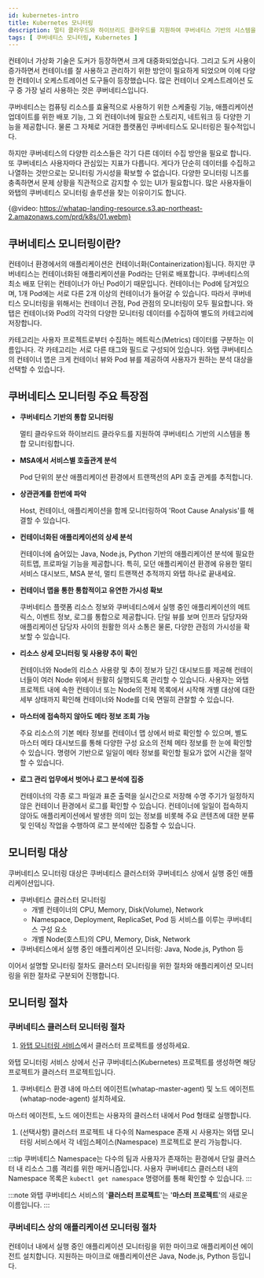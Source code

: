 ```yaml
---
id: kubernetes-intro
title: Kubernetes 모니터링
description: 멀티 클라우드와 하이브리드 클라우드를 지원하여 쿠버네티스 기반의 시스템을 통합 모니터링합니다.
tags: [ 쿠버네티스 모니터링, Kubernetes ]
---
```


컨테이너 가상화 기술은 도커가 등장하면서 크게 대중화되었습니다. 그리고 도커 사용이 증가하면서 컨테이너를 잘 사용하고 관리하기 위한 방안이 필요하게 되었으며 이에 다양한 컨테이너 오케스트레이션 도구들이 등장했습니다. 많은 컨테이너 오케스트레이션 도구 중 가장 널리 사용하는 것은 쿠버네티스입니다.

쿠버네티스는 컴퓨팅 리소스를 효율적으로 사용하기 위한 스케줄링 기능, 애플리케이션 업데이트를 위한 배포 기능, 그 외 컨테이너에 필요한 스토리지, 네트워크 등 다양한 기능을 제공합니다. 물론 그 자체로 거대한 플랫폼인 쿠버네티스도 모니터링은 필수적입니다.

하지만 쿠버네티스의 다양한 리소스들은 각기 다른 데이터 수집 방안을 필요로 합니다. 또 쿠버네티스 사용자마다 관심있는 지표가 다릅니다. 게다가 단순히 데이터를 수집하고 나열하는 것만으로는 모니터링 가시성을 확보할 수 없습니다. 다양한 모니터링 니즈를 충족하면서 문제 상황을 직관적으로 감지할 수 있는 UI가 필요합니다. 많은 사용자들이 와탭의 쿠버네티스 모니터링 솔루션을 찾는 이유이기도 합니다.

{@video: https://whatap-landing-resource.s3.ap-northeast-2.amazonaws.com/prd/k8s/01.webm}

## 쿠버네티스 모니터링이란?

컨테이너 환경에서의 애플리케이션은 컨테이너화(Containerization)됩니다. 하지만 쿠버네티스는 컨테이너화된 애플리케이션을 Pod라는 단위로 배포합니다. 쿠버네티스의 최소 배포 단위는 컨테이너가 아닌 Pod이기 때문입니다. 컨테이너는 Pod에 담겨있으며, 1개 Pod에는 서로 다른 2개 이상의 컨테이너가 들어갈 수 있습니다. 따라서 쿠버네티스 모니터링을 위해서는 컨테이너 관점, Pod 관점의 모니터링이 모두 필요합니다. 와탭은 컨테이너와 Pod의 각각의 다양한 모니터링 데이터를 수집하여 별도의 카테고리에 저장합니다.

카테고리는 사용자 프로젝트로부터 수집하는 메트릭스(Metrics) 데이터를 구분하는 이름입니다. 각 카테고리는 서로 다른 태그와 필드로 구성되어 있습니다. 와탭 쿠버네티스의 컨테이너 맵은 크게 컨테이너 뷰와 Pod 뷰를 제공하여 사용자가 원하는 분석 대상을 선택할 수 있습니다.

## 쿠버네티스 모니터링 주요 특장점

* **쿠버네티스 기반의 통합 모니터링**

  멀티 클라우드와 하이브리드 클라우드를 지원하여 쿠버네티스 기반의 시스템을 통합 모니터링합니다.

* **MSA에서 서비스별 호출관계 분석**

  Pod 단위의 분산 애플리케이션 환경에서 트랜잭션의 API 호출 관계를 추적합니다.

* **상관관계를 한번에 파악**

  Host, 컨테이너, 애플리케이션을 함께 모니터링하여 'Root Cause Analysis'를 해결할 수 있습니다.

* **컨테이너화된 애플리케이션의 상세 분석**

  컨테이너에 숨어있는 Java, Node.js, Python 기반의 애플리케이션 분석에 필요한 히트맵, 프로파일 기능을 제공합니다. 특히, 모던 애플리케이션 환경에 유용한 멀티 서비스 대시보드, MSA 분석, 멀티 트랜잭션 추적까지 와탭 하나로 끝내세요.

* **컨테이너 맵을 통한 통합적이고 유연한 가시성 확보**

  쿠버네티스 플랫폼 리소스 정보와 쿠버네티스에서 실행 중인 애플리케이션의 메트릭스, 이벤트 정보, 로그를 통합으로 제공합니다. 단일 뷰를 보며 인프라 담당자와 애플리케이션 담당자 사이의 원활한 의사 소통은 물론, 다양한 관점의 가시성을 확보할 수 있습니다.

* **리소스 상세 모니터링 및 사용량 추이 확인**

  컨테이너와 Node의 리소스 사용량 및 추이 정보가 담긴 대시보드를 제공해 컨테이너들이 여러 Node 위에서 원활히 실행되도록 관리할 수 있습니다. 사용자는 와탭 프로젝트 내에 속한 컨테이너 또는 Node의 전체 목록에서 시작해 개별 대상에 대한 세부 상태까지 확인해 컨테이너와 Node를 더욱 면밀히 관찰할 수 있습니다.

* **마스터에 접속하지 않아도 메타 정보 조회 가능**

  주요 리소스의 기본 메타 정보를 컨테이너 맵 상에서 바로 확인할 수 있으며, 별도 마스터 메타 대시보드를 통해 다양한 구성 요소의 전체 메타 정보를 한 눈에 확인할 수 있습니다. 명령어 기반으로 일일이 메타 정보를 확인할 필요가 없어 시간을 절약할 수 있습니다.

* **로그 관리 업무에서 벗어나 로그 분석에 집중**

  컨테이너의 각종 로그 파일과 표준 출력을 실시간으로 저장해 수명 주기가 일정하지 않은 컨테이너 환경에서 로그를 확인할 수 있습니다. 컨테이너에 일일이 접속하지 않아도 애플리케이션에서 발생한 의미 있는 정보를 비롯해 주요 콘텐츠에 대한 분류 및 인덱싱 작업을 수행하여 로그 분석에만 집중할 수 있습니다.

## 모니터링 대상

쿠버네티스 모니터링 대상은 쿠버네티스 클러스터와 쿠버네티스 상에서 실행 중인 애플리케이션입니다.

* 쿠버네티스 클러스터 모니터링
    * 개별 컨테이너의 CPU, Memory, Disk(Volume), Network
    * Namespace, Deployment, ReplicaSet, Pod 등 서비스를 이루는 쿠버네티스 구성 요소
    * 개별 Node(호스트)의 CPU, Memory, Disk, Network
* 쿠버네티스에서 실행 중인 애플리케이션 모니터링: Java, Node.js, Python 등

이어서 설명할 모니터링 절차도 클러스터 모니터링을 위한 절차와 애플리케이션 모니터링을 위한 절차로 구분되어 진행합니다.

## 모니터링 절차

### 쿠버네티스 클러스터 모니터링 절차

1. [와탭 모니터링 서비스](https://service.whatap.io)에서 클러스터 프로젝트를 생성하세요.

  와탭 모니터링 서비스 상에서 신규 쿠버네티스(Kubernetes) 프로젝트를 생성하면 해당 프로젝트가 클러스터 프로젝트입니다.

1. 쿠버네티스 환경 내에 마스터 에이전트(whatap-master-agent) 및 노드 에이전트(whatap-node-agent) 설치하세요. 

  마스터 에이전트, 노드 에이전트는 사용자의 클러스터 내에서 Pod 형태로 실행합니다.

1. (선택사항) 클러스터 프로젝트 내 다수의 Namespace 존재 시 사용자는 와탭 모니터링 서비스에서 각 네임스페이스(Namespace) 프로젝트로 분리 가능합니다.

:::tip
쿠버네티스 Namespace는 다수의 팀과 사용자가 존재하는 환경에서 단일 클러스터 내 리소스 그룹 격리를 위한 매커니즘입니다. 사용자 쿠버네티스 클러스터 내의 Namespace 목록은 `kubectl get namespace` 명령어를 통해 확인할 수 있습니다.
:::

:::note
와탭 쿠버네티스 서비스의 '**클러스터 프로젝트**'는 '**마스터 프로젝트**'의 새로운 이름입니다.
:::

### 쿠버네티스 상의 애플리케이션 모니터링 절차

컨테이너 내에서 실행 중인 애플리케이션 모니터링을 위한 마이크로 애플리케이션 에이전트 설치합니다. 지원하는 마이크로 애플리케이션은 Java, Node.js, Python 등입니다.